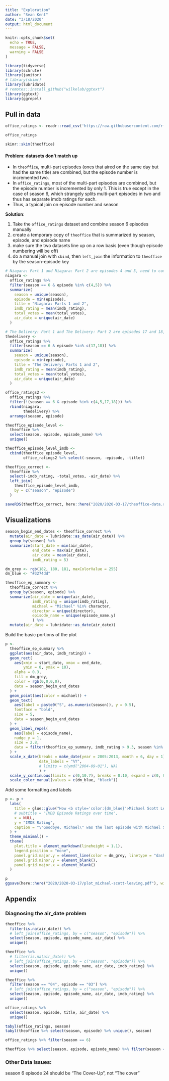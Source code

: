 ```yaml
---
title: "Exploration"
author: "Sean Kent"
date: "3/18/2020"
output: html_document
---
```


```r
knitr::opts_chunk$set(
  echo = TRUE,
  message = FALSE,
  warning = FALSE
)

library(tidyverse)
library(schrute)
library(janitor)
# library(skimr)
library(lubridate)
# remotes::install_github("wilkelab/ggtext")
library(ggtext)
library(ggrepel)
```


## Pull in data

```r
office_ratings <- readr::read_csv('https://raw.githubusercontent.com/rfordatascience/tidytuesday/master/data/2020/2020-03-17/office_ratings.csv')

office_ratings
```


```r
skimr::skim(theoffice)
```




#### Problem: datasets don't match up

- In `theoffice`, multi-part episodes (ones that aired on the same day but had the same title) are combined, but the episode number is incremented two.  
- In `office_ratings`, most of the multi-part episodes are combined, but the episode number is incremented by only 1.  This is true except in the case of season 6, which strangely splits multi-part episodes in two and thus has separate imdb ratings for each.  
- Thus, a typical join on episode number and season 


**Solution**: 

1. Take the `office_ratings` dataset and combine season 6 episodes manually 
2. create a temporary copy of `theoffice` that is summarized by season, episode, and episode name
3. make sure the two datasets line up on a row basis (even though episode numbering will be off)
4. do a manual join with `cbind`, then `left_join` the information to `theoffice` by the season-episode key


```r
# Niagara: Part 1 and Niagara: Part 2 are episodes 4 and 5, need to combine
niagara <- 
  office_ratings %>% 
  filter(season == 6 & episode %in% c(4,5)) %>% 
  summarize(
    season = unique(season),
    episode = min(episode),
    title = "Niagara: Parts 1 and 2",
    imdb_rating = mean(imdb_rating),
    total_votes = mean(total_votes),
    air_date = unique(air_date)
  )

# The Delivery: Part 1 and The Delivery: Part 2 are episodes 17 and 18, need to combine
thedelivery <- 
  office_ratings %>% 
  filter(season == 6 & episode %in% c(17,18)) %>% 
  summarize(
    season = unique(season),
    episode = min(episode),
    title = "The Delivery: Parts 1 and 2",
    imdb_rating = mean(imdb_rating),
    total_votes = mean(total_votes),
    air_date = unique(air_date)
  )

office_ratings2 <- 
  office_ratings %>% 
  filter(!(season == 6 & episode %in% c(4,5,17,18))) %>% 
  rbind(niagara, 
        thedelivery) %>% 
  arrange(season, episode)


```



```r
theoffice_episode_level <-
  theoffice %>% 
  select(season, episode, episode_name) %>% 
  unique()

theoffice_episode_level_imdb <- 
  cbind(theoffice_episode_level,
        office_ratings2 %>% select(-season, -episode, -title))

```

```r
theoffice_correct <-
  theoffice %>% 
  select(-imdb_rating, -total_votes, -air_date) %>% 
  left_join(
    theoffice_episode_level_imdb,
    by = c("season", "episode")
  )

saveRDS(theoffice_correct, here::here("2020/2020-03-17/theoffice-data.rds"))
```





## Visualizations

```r
season_begin_end_dates <- theoffice_correct %>% 
  mutate(air_date = lubridate::as_date(air_date)) %>% 
  group_by(season) %>% 
  summarize(start_date = min(air_date),
            end_date = max(air_date),
            air_date = mean(air_date),
            imdb_rating = 5)
```



```r
dm_grey <- rgb(182, 180, 181, maxColorValue = 255)
dm_blue <- "#3274dd"

theoffice_ep_summary <- 
  theoffice_correct %>% 
  group_by(season, episode) %>% 
  summarize(air_date = unique(air_date),
            imdb_rating = unique(imdb_rating),
            michael = "Michael" %in% character,
            director = unique(director),
            episode_name = unique(episode_name.y)
            ) %>% 
  mutate(air_date = lubridate::as_date(air_date))
```

Build the basic portions of the plot

```r
p <- 
  theoffice_ep_summary %>% 
  ggplot(aes(air_date, imdb_rating)) +
  geom_rect(
    aes(xmin = start_date, xmax = end_date,
        ymin = 0, ymax = 10),
    alpha = 0.3,
    fill = dm_grey,
    color = rgb(0,0,0,0),
    data = season_begin_end_dates
  ) +
  geom_point(aes(color = michael)) +
  geom_text(
    aes(label = paste0("S", as.numeric(season)), y = 0.5),
    fontface = "bold", 
    size = 5,
    data = season_begin_end_dates
  ) + 
  geom_label_repel(
    aes(label = episode_name),
    nudge_y = 1,
    size = 2.8,
    data = filter(theoffice_ep_summary, imdb_rating > 9.3, season %in% c("07", "09"))
  ) +
  scale_x_date(breaks = make_date(year = 2005:2013, month = 6, day = 1),
               date_labels = "%Y",
               # limits = c(ymd("2004-09-01"), NA)
               ) +
  scale_y_continuous(limits = c(0,10.7), breaks = 0:10, expand = c(0, 0.06)) +
  scale_color_manual(values = c(dm_blue, "black"))
```

Add some formatting and labels

```r
p <- p +
  labs(
    title = glue::glue("How <b style='color:{dm_blue}'>Michael Scott Leaving</b><i> The Office</i> Affected Fan Ratings"),
    # subtitle = "IMDB Episode Ratings over time",
    x = NULL,
    y = "IMDB Rating",
    caption = "\"Goodbye, Michael\" was the last episode with Michael Scott until \"Finale\".  Data comes from the schrutte R package and IMDB."
  ) +
  theme_minimal() +
  theme(
    plot.title = element_markdown(lineheight = 1.1),
    legend.position = "none",
    panel.grid.major.y = element_line(color = dm_grey, linetype = "dashed"),
    panel.grid.minor.y = element_blank(),
    panel.grid.major.x = element_blank()
  )

p
ggsave(here::here("2020/2020-03-17/plot_michael-scott-leaving.pdf"), width = 8, height = 5, dpi = 320)
```



## Appendix

### Diagnosing the air_date problem

```r
theoffice %>% 
  filter(is.na(air_date)) %>%
  # left_join(office_ratings, by = c("season", "episode")) %>% 
  select(season, episode, episode_name, air_date) %>%
  unique()
```


```r
theoffice %>% 
  # filter(is.na(air_date)) %>% 
  # left_join(office_ratings, by = c("season", "episode")) %>% 
  select(season, episode, episode_name, air_date, imdb_rating) %>%
  unique()

theoffice %>% 
  filter(season == "04", episode == "03") %>%
  # left_join(office_ratings, by = c("season", "episode")) %>% 
  select(season, episode, episode_name, air_date, imdb_rating) %>%
  unique()


```

```r
office_ratings %>% 
  select(season, episode, title, air_date) %>% 
  unique()
```

```r
tabyl(office_ratings, season)
tabyl(theoffice %>% select(season, episode) %>% unique(), season)
```


```r
office_ratings %>% filter(season == 6)
```

```r
theoffice %>% select(season, episode, episode_name) %>% filter(season == "06") %>% unique()
```



### Other Data Issues:

season 6 episode 24 should be "The Cover-Up", not "The cover"





